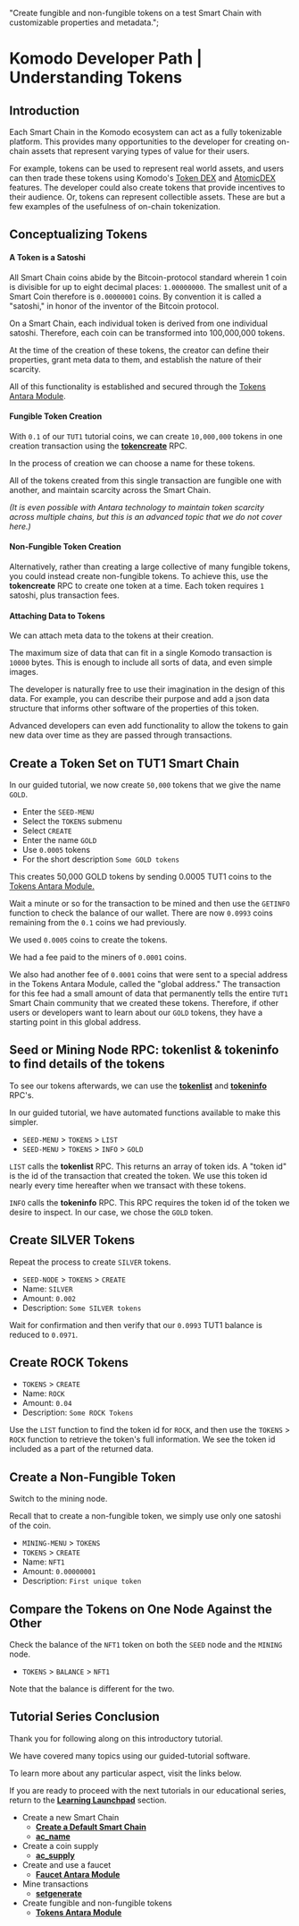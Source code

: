   "Create fungible and non-fungible tokens on a test Smart Chain with customizable properties and metadata.";


# Komodo Developer Path | Understanding Tokens

## Introduction

Each Smart Chain in the Komodo ecosystem can act as a fully tokenizable platform. This provides many opportunities to the developer for creating on-chain assets that represent varying types of value for their users.

For example, tokens can be used to represent real world assets, and users can then trade these tokens using Komodo's [Token DEX](/antara/api/tokens/) and [AtomicDEX](/atomicdex/tutorials/) features. The developer could also create tokens that provide incentives to their audience. Or, tokens can represent collectible assets. These are but a few examples of the usefulness of on-chain tokenization.

## Conceptualizing Tokens

#### A Token is a Satoshi

All Smart Chain coins abide by the Bitcoin-protocol standard wherein 1 coin is divisible for up to eight decimal places: `1.00000000`. The smallest unit of a Smart Coin therefore is `0.00000001` coins. By convention it is called a "satoshi," in honor of the inventor of the Bitcoin protocol.

On a Smart Chain, each individual token is derived from one individual satoshi. Therefore, each coin can be transformed into 100,000,000 tokens.

At the time of the creation of these tokens, the creator can define their properties, grant meta data to them, and establish the nature of their scarcity.

All of this functionality is established and secured through the [Tokens Antara Module](/antara/api/tokens/).

#### Fungible Token Creation

With `0.1` of our `TUT1` tutorial coins, we can create `10,000,000` tokens in one creation transaction using the [<b>tokencreate</b>](/antara/api/tokens/#tokencreate) RPC.

In the process of creation we can choose a name for these tokens.

All of the tokens created from this single transaction are fungible one with another, and maintain scarcity across the Smart Chain.

*(It is even possible with Antara technology to maintain token scarcity across multiple chains, but this is an advanced topic that we do not cover here.)*

#### Non-Fungible Token Creation

Alternatively, rather than creating a large collective of many fungible tokens, you could instead create non-fungible tokens. To achieve this, use the <b>tokencreate</b> RPC to create one token at a time. Each token requires `1` satoshi, plus transaction fees.

#### Attaching Data to Tokens

We can attach meta data to the tokens at their creation.

The maximum size of data that can fit in a single Komodo transaction is `10000` bytes. This is enough to include all sorts of data, and even simple images.

The developer is naturally free to use their imagination in the design of this data. For example, you can describe their purpose and add a json data structure that informs other software of the properties of this token.

Advanced developers can even add functionality to allow the tokens to gain new data over time as they are passed through transactions.

## Create a Token Set on TUT1 Smart Chain

In our guided tutorial, we now create `50,000` tokens that we give the name `GOLD`.

*   Enter the `SEED-MENU`
*   Select the `TOKENS` submenu
*   Select `CREATE`
*   Enter the name `GOLD`
*   Use `0.0005` tokens
*   For the short description `Some GOLD tokens`

This creates 50,000 GOLD tokens by sending 0.0005 TUT1 coins to the [Tokens Antara Module.](/antara/api/tokens/#introduction)

Wait a minute or so for the transaction to be mined and then use the `GETINFO` function to check the balance of our wallet. There are now `0.0993` coins remaining from the `0.1` coins we had previously.

We used `0.0005` coins to create the tokens.

We had a fee paid to the miners of `0.0001` coins.

We also had another fee of `0.0001` coins that were sent to a special address in the Tokens Antara Module, called the "global address." The transaction for this fee had a small amount of data that permanently tells the entire `TUT1` Smart Chain community that we created these tokens. Therefore, if other users or developers want to learn about our `GOLD` tokens, they have a starting point in this global address.

## Seed or Mining Node RPC: tokenlist & tokeninfo to find details of the tokens

To see our tokens afterwards, we can use the [<b>tokenlist</b>](/antara/api/tokens/#tokenlist) and [<b>tokeninfo</b>](/antara/api/tokens/#tokeninfo) RPC's.

In our guided tutorial, we have automated functions available to make this simpler.

*   `SEED-MENU` > `TOKENS` > `LIST`
*   `SEED-MENU` > `TOKENS` > `INFO` > `GOLD`

`LIST` calls the <b>tokenlist</b> RPC. This returns an array of token ids. A "token id" is the id of the transaction that created the token. We use this token id nearly every time hereafter when we transact with these tokens.

`INFO` calls the <b>tokeninfo</b> RPC. This RPC requires the token id of the token we desire to inspect. In our case, we chose the `GOLD` token.

<OptimizedImage title=" Komodo Developer Path | Understanding Tokens" src={tutorial1} classNaming="w-full" alt=" Komodo Developer Path | Understanding Tokens" />

## Create SILVER Tokens

Repeat the process to create `SILVER` tokens.

*   `SEED-NODE` > `TOKENS` > `CREATE`
*   Name: `SILVER`
*   Amount: `0.002`
*   Description: `Some SILVER tokens`

Wait for confirmation and then verify that our `0.0993` TUT1 balance is reduced to `0.0971`.

<OptimizedImage title=" Komodo Developer Path | Understanding Tokens" src={tutorial2} classNaming="w-full" alt=" Komodo Developer Path | Understanding Tokens" />

## Create ROCK Tokens

*   `TOKENS` > `CREATE`
*   Name: `ROCK`
*   Amount: `0.04`
*   Description: `Some ROCK Tokens`

Use the `LIST` function to find the token id for `ROCK`, and then use the `TOKENS` > `ROCK` function to retrieve the token's full information. We see the token id included as a part of the returned data.

<OptimizedImage title=" Komodo Developer Path | Understanding Tokens" src={tutorial3} classNaming="w-full" alt=" Komodo Developer Path | Understanding Tokens" />

<OptimizedImage title=" Komodo Developer Path | Understanding Tokens" src={tutorial4} classNaming="w-full" alt=" Komodo Developer Path | Understanding Tokens" />

## Create a Non-Fungible Token

Switch to the mining node.

Recall that to create a non-fungible token, we simply use only one satoshi of the coin.

*   `MINING-MENU` > `TOKENS`
*   `TOKENS` > `CREATE`
*   Name: `NFT1`
*   Amount: `0.00000001`
*   Description: `First unique token`

## Compare the Tokens on One Node Against the Other

Check the balance of the `NFT1` token on both the `SEED` node and the `MINING` node.

*   `TOKENS` > `BALANCE` > `NFT1`

Note that the balance is different for the two.

<OptimizedImage title=" Komodo Developer Path | Understanding Tokens" src={tutorial6} classNaming="w-full" alt=" Komodo Developer Path | Understanding Tokens" />

<OptimizedImage title=" Komodo Developer Path | Understanding Tokens" src={tutorial7} classNaming="w-full" alt=" Komodo Developer Path | Understanding Tokens" />

## Tutorial Series Conclusion

Thank you for following along on this introductory tutorial.

We have covered many topics using our guided-tutorial software.

To learn more about any particular aspect, visit the links below.

If you are ready to proceed with the next tutorials in our educational series, return to the [<b>Learning Launchpad</b>](/start-here/learning-launchpad/#introduction) section.

*   Create a new Smart Chain
    *   [<b>Create a Default Smart Chain</b>](/smart-chains/tutorials/create-a-default-smart-chain/#creating-komodo-smart-chains)
    *   [<b>ac\_name</b>](/antara/setup/antara-customizations/#ac-name)
*   Create a coin supply
    *   [<b>ac\_supply</b>](/antara/setup/antara-customizations/#ac-supply)
*   Create and use a faucet
    *   [<b>Faucet Antara Module</b>](/antara/api/faucet/#introduction)
*   Mine transactions
    *   [<b>setgenerate</b>](/smart-chains/api/generate/#setgenerate)
*   Create fungible and non-fungible tokens
    *   [<b>Tokens Antara Module </b>](/antara/api/tokens/#introduction)
